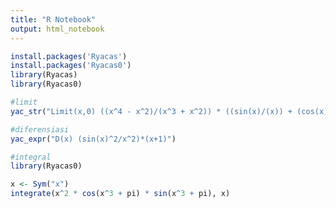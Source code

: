 ```yaml
---
title: "R Notebook"
output: html_notebook
---
```


```r
install.packages('Ryacas')
install.packages('Ryacas0')
library(Ryacas)
library(Ryacas0)
```

```r
#limit
yac_str("Limit(x,0) ((x^4 - x^2)/(x^3 + x^2)) * ((sin(x)/(x)) + (cos(x))")

```


```r
#diferensiasi
yac_expr("D(x) (sin(x)^2/x^2)*(x+1)")
```

```r
#integral
library(Ryacas0)

x <- Sym("x")
integrate(x^2 * cos(x^3 + pi) * sin(x^3 + pi), x)
```

